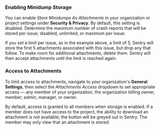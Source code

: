 ### Enabling Minidump Storage

You can enable _Store Minidumps As Attachments_ in your organization or project settings under **Security & Privacy**. By default, this setting is disabled. Determine the maximum number of crash reports that will be stored per issue; disabled, unlimited, or maximum per issue:

<Include name="common-imgs/store-minidumps-as-attachments" />

If you set a limit per issue, as in the example above, a limit of 5, Sentry will store the first 5 attachments associated with this issue, but drop any that follow. To make room for additional attachments, delete them. Sentry will then accept attachments until the limit is reached again.

### Access to Attachments

To limit access to attachments, navigate to your organization's **General Settings**, then select the _Attachments Access_ dropdown to set appropriate access — any member of your organization, the organization billing owner, member, admin, manager, or owner.

<Include name="common-imgs/attachments-access" />

By default, access is granted to all members when storage is enabled. If a member does not have access to the project, the ability to download an attachment is not available; the button will be greyed out in Sentry. The member may only view that an attachment is stored.
